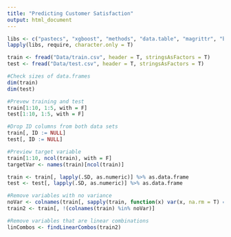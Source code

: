 ```yaml
---
title: "Predicting Customer Satisfaction"
output: html_document
---
```


```r
libs <- c("pastecs", "xgboost", "methods", "data.table", "magrittr", "bit64", "caret")
lapply(libs, require, character.only = T)

train <- fread("Data/train.csv", header = T, stringsAsFactors = T)
test <- fread("Data/test.csv", header = T, stringsAsFactors = T)
```
```r
#Check sizes of data.frames
dim(train)
dim(test)

#Prevew training and test 
train[1:10, 1:5, with = F]
test[1:10, 1:5, with = F]

#Drop ID columns from both data sets
train[, ID := NULL]
test[, ID := NULL]

#Preview target variable
train[1:10, ncol(train), with = F]
targetVar <- names(train)[ncol(train)]

train <- train[, lapply(.SD, as.numeric)] %>% as.data.frame
test <- test[, lapply(.SD, as.numeric)] %>% as.data.frame
```
```r
#Remove variables with no variance
noVar <- colnames(train[, sapply(train, function(x) var(x, na.rm = T) == 0)])
train2 <- train[, !(colnames(train) %in% noVar)]

#Remove variables that are linear combinations
linCombos <- findLinearCombos(train2)

```


